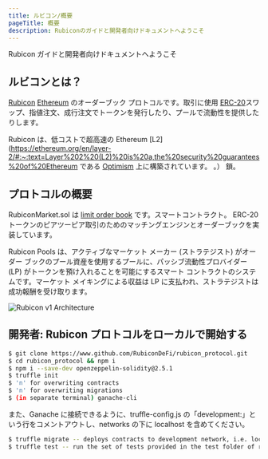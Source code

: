 ```yaml
---
title: ルビコン/概要
pageTitle: 概要
description: Rubiconのガイドと開発者向けドキュメントへようこそ
---
```


Rubicon ガイドと開発者向けドキュメントへようこそ


<QuickLinks>
<QuickLink title="よくある質問" icon="installation" href="/faq" description="ルビコンに新しいですか？ 私たちのよくある質問をご覧ください"></QuickLink>
<QuickLink
		title="ガイド"
		icon="presets"
		href="/guides/trade/trade"
		description="取引、スワップ、ブリッジ、およびルビコンアプリ上の流動性を提供する方法を学びます！"
	></QuickLink>
<QuickLink
		title="ルビコン市場"
		icon="plugins"
		href="/api-guides/subgraphs/rubiconmarket-api"
		description="Order book契約のドキュメント。"
	></QuickLink>
<QuickLink
		title="APIs"
		icon="theming"
		href="/api-guides/subgraphs/subgraphs"
		description="サブグラフを使用して市場データを照会したり、PythonとRust Sdkを使用してRubiconと対話したりします"
	></QuickLink>
</QuickLinks>

## ルビコンとは？

[Rubicon](https://rubicon.finance/) [Ethereum](https://ethereum.org/en/) のオーダーブック プロトコルです。取引に使用 [ERC-20](https://ethereum.org/en/developers/docs/standards/tokens/erc-20/)スワップ、指値注文、成行注文でトークンを発行したり、プールで流動性を提供したりします。

Rubicon は、低コストで超高速の Ethereum [L2](https://ethereum.org/en/layer-2/#:~:text=Layer%202%20(L2)%20is%20a,the%20security%20guarantees%20of%20Ethereum である [Optimism](https://www.optimism.io/) 上に構築されています。 。） 鎖。

## プロトコルの概要

RubiconMarket.sol は [limit order book](https://en.wikipedia.org/wiki/Central_limit_order_book) です。スマートコントラクト。 ERC-20トークンのピアツーピア取引のためのマッチングエンジンとオーダーブックを実装しています。

Rubicon Pools は、アクティブなマーケット メーカー (ストラテジスト) がオーダー ブックのプール資産を使用するプールに、パッシブ流動性プロバイダー (LP) がトークンを預け入れることを可能にするスマート コントラクトのシステムです。マーケット メイキングによる収益は LP に支払われ、ストラテジストは成功報酬を受け取ります。

![Rubicon v1 Architecture](/assets/Rubicon_v1_RubiconMarket.png)

## 開発者: Rubicon プロトコルをローカルで開始する

```bash
$ git clone https://www.github.com/RubiconDeFi/rubicon_protocol.git   
$ cd rubicon_protocol && npm i
$ npm i --save-dev openzeppelin-solidity@2.5.1
$ truffle init
$ 'n' for overwriting contracts
$ 'n' for overwriting migrations
$ (in separate terminal) ganache-cli
```

また、Ganache に接続できるように、truffle-config.js の「development:」という行をコメントアウトし、networks の下に localhost を含めてください。

```bash
$ truffle migrate -- deploys contracts to development network, i.e. localhost
$ truffle test -- run the set of tests provided in the test folder of repo
```